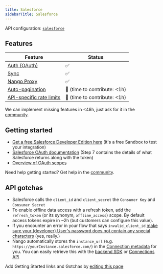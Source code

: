 ```yaml
---
title: Salesforce
sidebarTitle: Salesforce
---
```


API configuration: [`salesforce`](https://nango.dev/providers.yaml)

## Features

| Feature                                                                          | Status                          |
| -------------------------------------------------------------------------------- | ------------------------------- |
| [Auth (OAuth)](/guides/oauth)                                                      | ✅                              |
| [Sync](/guides/sync)                                                              | ✅                              |
| [Nango Proxy](/guides/proxy)                          | ✅   |
| [Auto-pagination](/nango-sync/configuration#auto-pagination)                     | 🚫 (time to contribute: &lt;1h) |
| [API-specific rate limits](/nango-sync/configuration#rate-limits-retry-policies) | 🚫 (time to contribute: &lt;1h) |

<Tip>We can implement missing features in &lt;48h, just ask for it in the [community](https://nango.dev/slack).</Tip>
## Getting started

-   [Get a free Salesforce Developer Edition here](https://developer.salesforce.com/free-trials) (it's a free Sandbox to test your integration)
-   [Salesforce OAuth documentation](https://help.salesforce.com/s/articleView?id=sf.remoteaccess_authorization_code_credentials_flow.htm&type=5) (Step 7 contains the details of what Salesforce returns along with the token)
-   [Overview of OAuth scopes](https://help.salesforce.com/s/articleView?id=sf.connected_app_create_api_integration.htm&type=5)

<Tip>Need help getting started? Get help in the [community](https://nango.dev/slack).</Tip>

## API gotchas

-   Salesforce calls the `client_id` and `client_secret` the `Consumer Key` and `Consumer Secret`
-   To enable offline data access with a refresh token, add the `refresh_token` (or its synonym, `offline_access`) scope. By default access tokens expire in ~2h (but customers can configure this value).
-   If you encounter an error in your flow that says `invalid_client_id` [make sure your (developer) User's password does not contain any special characters](https://developer.salesforce.com/forums/?id=906F00000009ABLIA2) (yes, really.)
-   Nango automatically stores the `instance_url` (e.g. `https://yourInstance.salesforce.com/`) in the [Connection metadata](nango-auth/core-concepts.md#metadata) for you. You can easily retrieve this with the [backend SDK](nango-auth/node-sdk.md#connectionDetails) or [Connections API](nango-auth/connections-api.md#connectionDetails)

<Note>Add Getting Started links and Gotchas by [editing this page](https://github.com/nangohq/nango/tree/master/docs-v2/integrations/all/salesforce.mdx)</Note>
